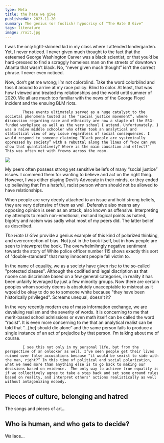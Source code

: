 ```yaml
---
type: Meta
title: the hate we give
publishedAt: 2023-11-20
summary: The genius (or foolish) hypocrisy of "The Hate U Give"
tags: literature
image: /roit.jpg
---
```



 I was the only light-skinned kid in my class where I attended <Inline href="https://www.laurelridgees.dekalb.k12.ga.us/">kindergarden</Inline>. Yet, I never noticed. I never given much thought to the fact that the esteemed George Washington Carver was a black scientist, or that you’d be hard-pressed to find a scraggly homeless man on the streets of downtown Atlanta that wasn’t black. No, “never given much thought” isn’t the correct phrase. I never even noticed.  

Now, don’t get me wrong; I’m not colorblind. Take the word colorblind and toss it around to arrive at my race policy: Blind to color. At least, that was how I viewed and treated my relationships and the world until summer of 2020. We all are much too familiar with the news of the George Floyd incident and the ensuing BLM riots.  

            These events ultimately served as a huge catalyst to the societal phenomena touted as the “social justice movement”, where discussion regarding race and ethnicity are now a staple of the ESG-funded workplace as well as the very school I attend. Unfortunately, I was a naïve middle schooler who often took an analytical and statistical view of any issue regardless of social consequences. I would respond to someone claiming “Black people are systemically oppressed by society” with a rebuttal along the lines of “How can you show that quantitatively? Where is the main causation and effect?” This was often met with frowns across the room.  

<Image src="/mapblm.png" caption="A map showing BLM-linked protests and violence in the US. ACLED is a non-partisan organization that reports on violence in the United States incited by all political and social affiliations"></Image>

My peers often possess strong yet sensitive beliefs of many “social justice” issues. I commend them for wanting to believe and act on the right thing. However, I was either playing Devil’s Advocate in their minds, or they ended up believing that I’m a hateful, racist person whom should not be allowed to have relationships.  

When people are very deeply attached to an issue and hold strong beliefs, they are very defensive of them as well. Defensive also means any opposing opinion is seen as an attack; also known as offensive. Interpreting my attempts to reach non-emotional, real and logical points as hatred, bigotry and racism was sadly what most of my peers did. The latter belief as described. 

*The Hate U Give* provide a genius example of this kind of polarized thinking, and overcorrection of bias. Not just in the book itself, but in how people are seen to intewrpret the book. 
The overwhelmihngly negative sentiment towards the story of White police officer number 115 shows exactly this sort of "double-standard" that many innocent people fall victim to. 

In the name of equality, we as a society have given rise to the so-called "protected classes". Although the <Inline href="https://oshr.nc.gov/state-employee-resources/diversity-inclusion/resources/types-discrimination#:~:text=Protected%20classes%20for%20the%20laws,sex%2C%20religion%20and%20national%20origin">codified</Inline> and legal discription as that noone can discrimiate based on a few general categories, in reality it has been unfairly leveraged by just a few minority groups. Now there are certain peoples whom society deems is absolutely unacceptable to mistreat as it wqould be okay to do so to someone white because "they have been historically privileged". 
Screams unequal, doesn't it?

In the very recently modern era of mass information exchange, we are devaluing realism and the severity of words. It is concerning to me that merit-based school admissions or even math itself can be called the word “racist”. It is even more concerning to me that an analytical realist can be told that “…[he] should die alone” and the same person fails to produce a single instance of an act of prejudice by that person. I’m talking about me of course.  

            I see this not only in my personal life, but from the perspective of an onlooker as well. I’ve seen people get their lives ruined over false accusations because “it would be sexist to side with the man, right?” In this time of political and social polarization, what we need more than anything else is to go back to making our decisions based on evidence.  The only way to achieve true equality is if we collectively agree to take a step back and set some ground rules based on reality, and interpret others' actions realistically as well without antagonizing nobody.



## Pieces of culture, belonging and hatred

The songs and pieces of art...

## Who is human, and who gets to decide?

Wallace...